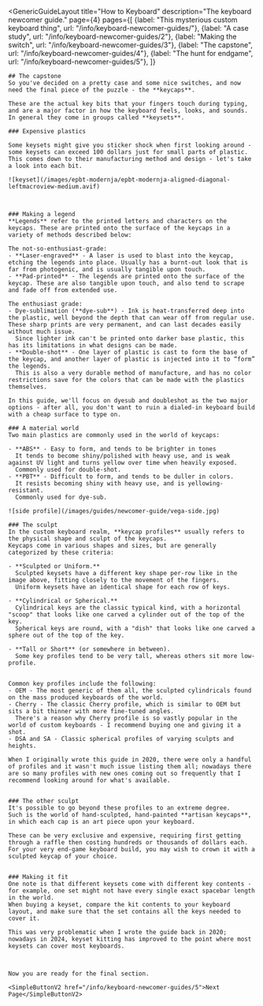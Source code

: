 ---
---


<GenericGuideLayout 
	title="How to Keyboard"
  description="The keyboard newcomer guide."
  page={4}
  pages={[
    {label: "This mysterious custom keyboard thing", url: "/info/keyboard-newcomer-guides/"},
    {label: "A case study", url: "/info/keyboard-newcomer-guides/2"},
    {label: "Making the switch", url: "/info/keyboard-newcomer-guides/3"},
    {label: "The capstone", url: "/info/keyboard-newcomer-guides/4"},
    {label: "The hunt for endgame", url: "/info/keyboard-newcomer-guides/5"},
  ]}
>

  <AltMarkdownRenderer>
    
    ## The capstone
    So you've decided on a pretty case and some nice switches, and now need the final piece of the puzzle - the **keycaps**.  

    These are the actual key bits that your fingers touch during typing, and are a major factor in how the keyboard feels, looks, and sounds. 
    In general they come in groups called **keysets**.

    ### Expensive plastics

    Some keysets might give you sticker shock when first looking around - some keysets can exceed 100 dollars just for small parts of plastic.  
    This comes down to their manufacturing method and design - let's take a look into each bit.

    ![keyset](/images/epbt-modernja/epbt-modernja-aligned-diagonal-leftmacroview-medium.avif)

    

    ### Making a legend
    **Legends** refer to the printed letters and characters on the keycaps. These are printed onto the surface of the keycaps in a variety of methods described below:

    The not-so-enthusiast-grade:
    - **Laser-engraved** - A laser is used to blast into the keycap, etching the legends into place. Usually has a burnt-out look that is far from photogenic, and is usually tangible upon touch.
    - **Pad-printed** - The legends are printed onto the surface of the keycap. These are also tangible upon touch, and also tend to scrape and fade off from extended use.
    
    The enthusiast grade:
    - Dye-sublimation (**dye-sub**) - Ink is heat-transferred deep into the plastic, well beyond the depth that can wear off from regular use. These sharp prints are very permanent, and can last decades easily without much issue.  
      Since lighter ink can't be printed onto darker base plastic, this has its limitations in what designs can be made.  
    - **Double-shot** - One layer of plastic is cast to form the base of the keycap, and another layer of plastic is injected into it to “form” the legends.  
      This is also a very durable method of manufacture, and has no color restrictions save for the colors that can be made with the plastics themselves.
    
    In this guide, we'll focus on dyesub and doubleshot as the two major options - after all, you don't want to ruin a dialed-in keyboard build with a cheap surface to type on.  

    ### A material world
    Two main plastics are commonly used in the world of keycaps: 

    - **ABS** - Easy to form, and tends to be brighter in tones
      It tends to become shiny/polished with heavy use, and is weak against UV light and turns yellow over time when heavily exposed.  
      Commonly used for double-shot.
    - **PBT** - Difficult to form, and tends to be duller in colors.
      It resists becoming shiny with heavy use, and is yellowing-resistant.
      Commonly used for dye-sub.

    ![side profile](/images/guides/newcomer-guide/vega-side.jpg)

    ### The sculpt
    In the custom keyboard realm, **keycap profiles** usually refers to the physical shape and sculpt of the keycaps.  
    Keycaps come in various shapes and sizes, but are generally categorized by these criteria:

    - **Sculpted or Uniform.**  
      Sculpted keysets have a different key shape per-row like in the image above, fitting closely to the movement of the fingers.  
      Uniform keysets have an identical shape for each row of keys.  

    - **Cylindrical or Spherical.**  
      Cylindrical keys are the classic typical kind, with a horizontal "scoop" that looks like one carved a cylinder out of the top of the key.
      Spherical keys are round, with a "dish" that looks like one carved a sphere out of the top of the key.

    - **Tall or Short** (or somewhere in between).  
      Some key profiles tend to be very tall, whereas others sit more low-profile.
      

    Common key profiles include the following:
    - OEM - The most generic of them all, the sculpted cylindricals found on the mass produced keyboards of the world.
    - Cherry - The classic Cherry profile, which is similar to OEM but sits a bit thinner with more fine-tuned angles.
      There's a reason why Cherry profile is so vastly popular in the world of custom keyboards - I recommend buying one and giving it a shot.  
    - DSA and SA - Classic spherical profiles of varying sculpts and heights.  

    When I originally wrote this guide in 2020, there were only a handful of profiles and it wasn't much issue listing them all; nowadays there are so many profiles with new ones coming out so frequently that I recommend looking around for what's available.  


    ### The other sculpt
    It's possible to go beyond these profiles to an extreme degree.  
    Such is the world of hand-sculpted, hand-painted **artisan keycaps**, in which each cap is an art piece upon your keyboard.  
    
    These can be very exclusive and expensive, requiring first getting through a raffle then costing hundreds or thousands of dollars each.  
    For your very end-game keyboard build, you may wish to crown it with a sculpted keycap of your choice.

    
    ### Making it fit
    One note is that different keysets come with different key contents - for example, one set might not have every single exact spacebar length in the world.  
    When buying a keyset, compare the kit contents to your keyboard layout, and make sure that the set contains all the keys needed to cover it.  
    
    This was very problematic when I wrote the guide back in 2020; nowadays in 2024, keyset kitting has improved to the point where most keysets can cover most keyboards.  

    

    Now you are ready for the final section.

    <SimpleButtonV2 href="/info/keyboard-newcomer-guides/5">Next Page</SimpleButtonV2>
    
    
  </AltMarkdownRenderer>
			
</GenericGuideLayout>


